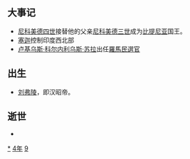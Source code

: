 {{yearTOC|-94|西汉'''[[太始_(汉武帝)|太始]]三年'''}}

== 大事记 ==
*[[尼科美德四世|尼科美德四世]]接替他的父亲[[尼科美德三世|尼科美德三世]]成为[[比提尼亚|比提尼亚]]国王。
*[[塞迦|塞迦]]控制印度西北部
*[[卢基乌斯·科尔内利乌斯·苏拉|卢基乌斯·科尔内利乌斯·苏拉]]出任[[羅馬民選官|羅馬民選官]]

== 出生 ==
* [[刘弗陵|刘弗陵]]，即汉昭帝。

== 逝世 ==
{{Wikisource year mention}}
*

[[Category:前94年|*]]
[[Category:前90年代|4年]]
[[Category:前1世纪各年|9]]